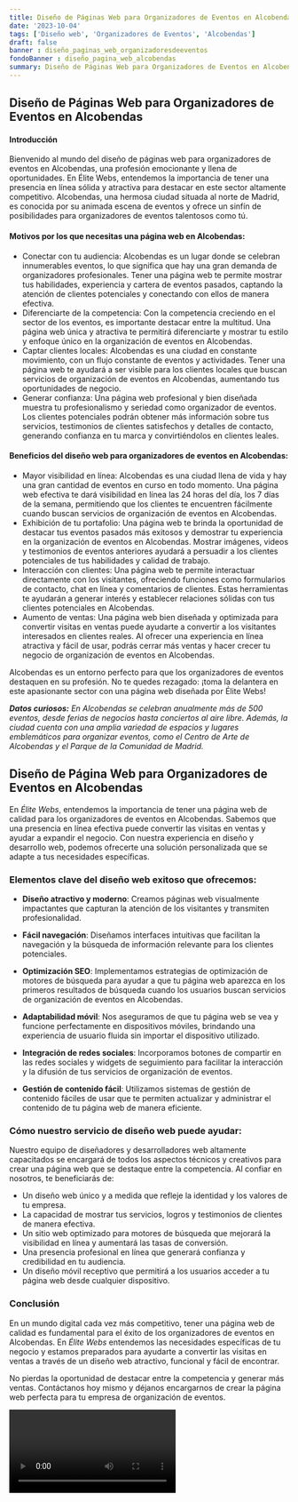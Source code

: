 ```yaml
---
title: Diseño de Páginas Web para Organizadores de Eventos en Alcobendas
date: '2023-10-04'
tags: ['Diseño web', 'Organizadores de Eventos', 'Alcobendas']
draft: false
banner : diseño_paginas_web_organizadoresdeeventos
fondoBanner : diseño_pagina_web_alcobendas
summary: Diseño de Páginas Web para Organizadores de Eventos en Alcobendas
---
```


## Diseño de Páginas Web para Organizadores de Eventos en Alcobendas

#### Introducción
Bienvenido al mundo del diseño de páginas web para organizadores de eventos en Alcobendas, una profesión emocionante y llena de oportunidades. En Élite Webs, entendemos la importancia de tener una presencia en línea sólida y atractiva para destacar en este sector altamente competitivo. Alcobendas, una hermosa ciudad situada al norte de Madrid, es conocida por su animada escena de eventos y ofrece un sinfín de posibilidades para organizadores de eventos talentosos como tú.

#### Motivos por los que necesitas una página web en Alcobendas:
- Conectar con tu audiencia: Alcobendas es un lugar donde se celebran innumerables eventos, lo que significa que hay una gran demanda de organizadores profesionales. Tener una página web te permite mostrar tus habilidades, experiencia y cartera de eventos pasados, captando la atención de clientes potenciales y conectando con ellos de manera efectiva.
- Diferenciarte de la competencia: Con la competencia creciendo en el sector de los eventos, es importante destacar entre la multitud. Una página web única y atractiva te permitirá diferenciarte y mostrar tu estilo y enfoque único en la organización de eventos en Alcobendas.
- Captar clientes locales: Alcobendas es una ciudad en constante movimiento, con un flujo constante de eventos y actividades. Tener una página web te ayudará a ser visible para los clientes locales que buscan servicios de organización de eventos en Alcobendas, aumentando tus oportunidades de negocio.
- Generar confianza: Una página web profesional y bien diseñada muestra tu profesionalismo y seriedad como organizador de eventos. Los clientes potenciales podrán obtener más información sobre tus servicios, testimonios de clientes satisfechos y detalles de contacto, generando confianza en tu marca y convirtiéndolos en clientes leales.

#### Beneficios del diseño web para organizadores de eventos en Alcobendas:
- Mayor visibilidad en línea: Alcobendas es una ciudad llena de vida y hay una gran cantidad de eventos en curso en todo momento. Una página web efectiva te dará visibilidad en línea las 24 horas del día, los 7 días de la semana, permitiendo que los clientes te encuentren fácilmente cuando buscan servicios de organización de eventos en Alcobendas.
- Exhibición de tu portafolio: Una página web te brinda la oportunidad de destacar tus eventos pasados más exitosos y demostrar tu experiencia en la organización de eventos en Alcobendas. Mostrar imágenes, videos y testimonios de eventos anteriores ayudará a persuadir a los clientes potenciales de tus habilidades y calidad de trabajo.
- Interacción con clientes: Una página web te permite interactuar directamente con los visitantes, ofreciendo funciones como formularios de contacto, chat en línea y comentarios de clientes. Estas herramientas te ayudarán a generar interés y establecer relaciones sólidas con tus clientes potenciales en Alcobendas.
- Aumento de ventas: Una página web bien diseñada y optimizada para convertir visitas en ventas puede ayudarte a convertir a los visitantes interesados en clientes reales. Al ofrecer una experiencia en línea atractiva y fácil de usar, podrás cerrar más ventas y hacer crecer tu negocio de organización de eventos en Alcobendas.

Alcobendas es un entorno perfecto para que los organizadores de eventos destaquen en su profesión. No te quedes rezagado: ¡toma la delantera en este apasionante sector con una página web diseñada por Élite Webs!

_**Datos curiosos:** En Alcobendas se celebran anualmente más de 500 eventos, desde ferias de negocios hasta conciertos al aire libre. Además, la ciudad cuenta con una amplia variedad de espacios y lugares emblemáticos para organizar eventos, como el Centro de Arte de Alcobendas y el Parque de la Comunidad de Madrid._

<GifSeo />

<Cta />

## Diseño de Página Web para Organizadores de Eventos en Alcobendas

En *Élite Webs*, entendemos la importancia de tener una página web de calidad para los organizadores de eventos en Alcobendas. Sabemos que una presencia en línea efectiva puede convertir las visitas en ventas y ayudar a expandir el negocio. Con nuestra experiencia en diseño y desarrollo web, podemos ofrecerte una solución personalizada que se adapte a tus necesidades específicas.

### Elementos clave del diseño web exitoso que ofrecemos:

- **Diseño atractivo y moderno**: Creamos páginas web visualmente impactantes que capturan la atención de los visitantes y transmiten profesionalidad.

- **Fácil navegación**: Diseñamos interfaces intuitivas que facilitan la navegación y la búsqueda de información relevante para los clientes potenciales.

- **Optimización SEO**: Implementamos estrategias de optimización de motores de búsqueda para ayudar a que tu página web aparezca en los primeros resultados de búsqueda cuando los usuarios buscan servicios de organización de eventos en Alcobendas.

- **Adaptabilidad móvil**: Nos aseguramos de que tu página web se vea y funcione perfectamente en dispositivos móviles, brindando una experiencia de usuario fluida sin importar el dispositivo utilizado.

- **Integración de redes sociales**: Incorporamos botones de compartir en las redes sociales y widgets de seguimiento para facilitar la interacción y la difusión de tus servicios de organización de eventos.

- **Gestión de contenido fácil**: Utilizamos sistemas de gestión de contenido fáciles de usar que te permiten actualizar y administrar el contenido de tu página web de manera eficiente.

### Cómo nuestro servicio de diseño web puede ayudar:

Nuestro equipo de diseñadores y desarrolladores web altamente capacitados se encargará de todos los aspectos técnicos y creativos para crear una página web que se destaque entre la competencia. Al confiar en nosotros, te beneficiarás de:

- Un diseño web único y a medida que refleje la identidad y los valores de tu empresa.
- La capacidad de mostrar tus servicios, logros y testimonios de clientes de manera efectiva.
- Un sitio web optimizado para motores de búsqueda que mejorará la visibilidad en línea y aumentará las tasas de conversión.
- Una presencia profesional en línea que generará confianza y credibilidad en tu audiencia.
- Un diseño móvil receptivo que permitirá a los usuarios acceder a tu página web desde cualquier dispositivo.

### Conclusión

En un mundo digital cada vez más competitivo, tener una página web de calidad es fundamental para el éxito de los organizadores de eventos en Alcobendas. En *Élite Webs* entendemos las necesidades específicas de tu negocio y estamos preparados para ayudarte a convertir las visitas en ventas a través de un diseño web atractivo, funcional y fácil de encontrar.

No pierdas la oportunidad de destacar entre la competencia y generar más ventas. Contáctanos hoy mismo y déjanos encargarnos de crear la página web perfecta para tu empresa de organización de eventos.

<Video />

<CtaBot job='Organizadores de Eventos' city='Alcobendas'/>

<Gmaps query='Alcobendas+españa+maps' />